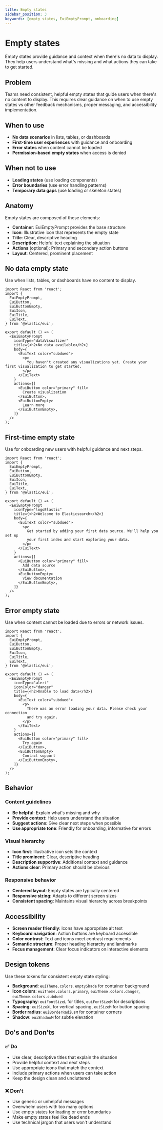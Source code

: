 ```yaml
---
title: Empty states
sidebar_position: 3
keywords: [empty states, EuiEmptyPrompt, onboarding]
---
```


# Empty states

Empty states provide guidance and context when there's no data to display. They help users understand what's missing and what actions they can take to get started.

## Problem

Teams need consistent, helpful empty states that guide users when there's no content to display. This requires clear guidance on when to use empty states vs other feedback mechanisms, proper messaging, and accessibility implementation.

## When to use

- **No data scenarios** in lists, tables, or dashboards
- **First-time user experiences** with guidance and onboarding
- **Error states** when content cannot be loaded
- **Permission-based empty states** when access is denied

## When not to use

- **Loading states** (use loading components)
- **Error boundaries** (use error handling patterns)
- **Temporary data gaps** (use loading or skeleton states)

## Anatomy

Empty states are composed of these elements:

- **Container**: EuiEmptyPrompt provides the base structure
- **Icon**: Illustrative icon that represents the empty state
- **Title**: Clear, descriptive heading
- **Description**: Helpful text explaining the situation
- **Actions** (optional): Primary and secondary action buttons
- **Layout**: Centered, prominent placement

## No data empty state

Use when lists, tables, or dashboards have no content to display.

```tsx interactive
import React from 'react';
import {
  EuiEmptyPrompt,
  EuiButton,
  EuiButtonEmpty,
  EuiIcon,
  EuiTitle,
  EuiText,
} from '@elastic/eui';

export default () => (
  <EuiEmptyPrompt
    iconType="dataVisualizer"
    title={<h2>No data available</h2>}
    body={
      <EuiText color="subdued">
        <p>
          You haven't created any visualizations yet. Create your first visualization to get started.
        </p>
      </EuiText>
    }
    actions={[
      <EuiButton color="primary" fill>
        Create visualization
      </EuiButton>,
      <EuiButtonEmpty>
        Learn more
      </EuiButtonEmpty>,
    ]}
  />
);
```

## First-time empty state

Use for onboarding new users with helpful guidance and next steps.

```tsx interactive
import React from 'react';
import {
  EuiEmptyPrompt,
  EuiButton,
  EuiButtonEmpty,
  EuiIcon,
  EuiTitle,
  EuiText,
} from '@elastic/eui';

export default () => (
  <EuiEmptyPrompt
    iconType="logoElastic"
    title={<h2>Welcome to Elasticsearch</h2>}
    body={
      <EuiText color="subdued">
        <p>
          Get started by adding your first data source. We'll help you set up 
          your first index and start exploring your data.
        </p>
      </EuiText>
    }
    actions={[
      <EuiButton color="primary" fill>
        Add data source
      </EuiButton>,
      <EuiButtonEmpty>
        View documentation
      </EuiButtonEmpty>,
    ]}
  />
);
```

## Error empty state

Use when content cannot be loaded due to errors or network issues.

```tsx interactive
import React from 'react';
import {
  EuiEmptyPrompt,
  EuiButton,
  EuiButtonEmpty,
  EuiIcon,
  EuiTitle,
  EuiText,
} from '@elastic/eui';

export default () => (
  <EuiEmptyPrompt
    iconType="alert"
    iconColor="danger"
    title={<h2>Unable to load data</h2>}
    body={
      <EuiText color="subdued">
        <p>
          There was an error loading your data. Please check your connection 
          and try again.
        </p>
      </EuiText>
    }
    actions={[
      <EuiButton color="primary" fill>
        Try again
      </EuiButton>,
      <EuiButtonEmpty>
        Contact support
      </EuiButtonEmpty>,
    ]}
  />
);
```

## Behavior

### Content guidelines

- **Be helpful**: Explain what's missing and why
- **Provide context**: Help users understand the situation
- **Suggest actions**: Give clear next steps when possible
- **Use appropriate tone**: Friendly for onboarding, informative for errors

### Visual hierarchy

- **Icon first**: Illustrative icon sets the context
- **Title prominent**: Clear, descriptive heading
- **Description supportive**: Additional context and guidance
- **Actions clear**: Primary action should be obvious

### Responsive behavior

- **Centered layout**: Empty states are typically centered
- **Responsive sizing**: Adapts to different screen sizes
- **Consistent spacing**: Maintains visual hierarchy across breakpoints

## Accessibility

- **Screen reader friendly**: Icons have appropriate alt text
- **Keyboard navigation**: Action buttons are keyboard accessible
- **Color contrast**: Text and icons meet contrast requirements
- **Semantic structure**: Proper heading hierarchy and landmarks
- **Focus management**: Clear focus indicators on interactive elements

## Design tokens

Use these tokens for consistent empty state styling:

- **Background**: `euiTheme.colors.emptyShade` for container background
- **Icon colors**: `euiTheme.colors.primary`, `euiTheme.colors.danger`, `euiTheme.colors.subdued`
- **Typography**: `euiFontSizeL` for titles, `euiFontSizeM` for descriptions
- **Spacing**: `euiSizeXL` for vertical spacing, `euiSizeM` for button spacing
- **Border radius**: `euiBorderRadiusM` for container corners
- **Shadow**: `euiShadowM` for subtle elevation

## Do's and Don'ts

### ✅ Do

- Use clear, descriptive titles that explain the situation
- Provide helpful context and next steps
- Use appropriate icons that match the context
- Include primary actions when users can take action
- Keep the design clean and uncluttered

### ❌ Don't

- Use generic or unhelpful messages
- Overwhelm users with too many options
- Use empty states for loading or error boundaries
- Make empty states feel like dead ends
- Use technical jargon that users won't understand


